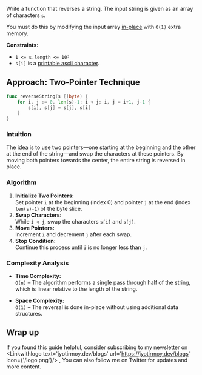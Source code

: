 
Write a function that reverses a string. The input string is given as an array of characters `s`.

You must do this by modifying the input array [in-place](https://en.wikipedia.org/wiki/In-place_algorithm) with `O(1)` extra memory.

**Constraints:**

-  `1 <= s.length <= 10⁵`
-  `s[i]` is a [printable ascii character](https://en.wikipedia.org/wiki/ASCII#Printable_characters).

## Approach: Two-Pointer Technique

```go
func reverseString(s []byte) {
    for i, j := 0, len(s)-1; i < j; i, j = i+1, j-1 {
        s[i], s[j] = s[j], s[i]
    }
}
```

<Complex t='n' s='1'/>

### Intuition
The idea is to use two pointers—one starting at the beginning and the other at the end of the string—and swap the characters at these pointers. By moving both pointers towards the center, the entire string is reversed in place.

### Algorithm
1. **Initialize Two Pointers:**  
   Set pointer `i` at the beginning (index 0) and pointer `j` at the end (index `len(s)-1`) of the byte slice.
2. **Swap Characters:**  
   While `i < j`, swap the characters `s[i]` and `s[j]`.
3. **Move Pointers:**  
   Increment `i` and decrement `j` after each swap.
4. **Stop Condition:**  
   Continue this process until `i` is no longer less than `j`.

### Complexity Analysis

- **Time Complexity:**  
  `O(n)` – The algorithm performs a single pass through half of the string, which is linear relative to the length of the string.

- **Space Complexity:**  
  `O(1)` – The reversal is done in-place without using additional data structures.

## Wrap up

If you found this guide helpful, consider subscribing to my newsletter on <Linkwithlogo text='jyotirmoy.dev/blogs' url='https://jyotirmoy.dev/blogs' icon={'/logo.png'}/> ,  You can also follow me on Twitter <Linkwithlogo text='jyotirmoydotdev' url='https://x.com/jyotirmoydotdev' icon={{icon:FaXTwitter}}/> for updates and more content.
